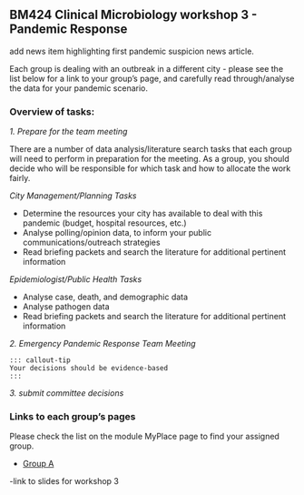 ## BM424 Clinical Microbiology workshop 3 - Pandemic Response 

add news item highlighting first pandemic suspicion news article. 



::: callout-important
Each group is dealing with an outbreak in a different city - please see the list below for a link to your group's page, and carefully read through/analyse the data for your pandemic scenario.
:::

### Overview of tasks:

*1.  Prepare for the team meeting* 
    
There are a number of data analysis/literature search tasks that each group will need to perform in preparation for the meeting. As a group, you should decide who will be responsible for which task and how to allocate the work fairly. 

*City Management/Planning Tasks*

- Determine the resources your city has available to deal with this pandemic (budget, hospital resources, etc.)
- Analyse polling/opinion data, to inform your public communications/outreach strategies
- Read briefing packets and search the literature for additional pertinent information

*Epidemiologist/Public Health Tasks*

- Analyse case, death, and demographic data
- Analyse pathogen data
- Read briefing packets and search the literature for additional pertinent information

*2.  Emergency Pandemic Response Team Meeting*

    ::: callout-tip
    Your decisions should be evidence-based
    :::

*3.  submit committee decisions*

### Links to each group's pages

::: callout-important
Please check the list on the module MyPlace page to find your assigned group.
:::
- [Group A](03A.qmd)



-link to slides for workshop 3
